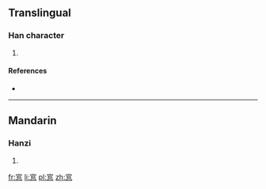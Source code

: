 ==Translingual==

===Han character===
{{Han char|rn=61|rad=心|as=08|sn=12|four=0033<sub>7</sub>|canj=十口口心 (JRRP)}}

# {{defn|Han|sort=心08}}

====References====
* {{Han ref|kx=0389.090|dkj=10734|dj=0722.140|hdz=42312.050|uh=60B9|ud=24761|bh=D8F9|bd=55545}}

----

==Mandarin==

===Hanzi===
{{cmn-hanzi|pin=[[guàn]] ([[guan4]])|wg=kuan<sup>4</sup>}}

# {{defn|lang=cmn|sort=心08}}

[[fr:悹]]
[[li:悹]]
[[pl:悹]]
[[zh:悹]]